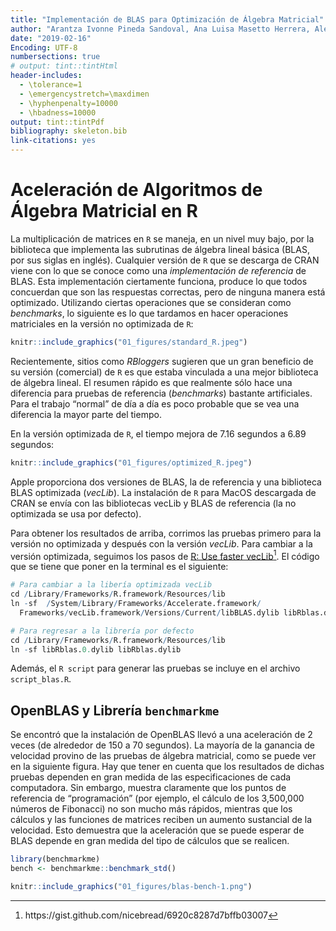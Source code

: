 ---
title: "Implementación de BLAS para Optimización de Álgebra Matricial"
author: "Arantza Ivonne Pineda Sandoval, Ana Luisa Masetto Herrera, Alexis Solis Cancino"
date: "2019-02-16"
Encoding: UTF-8
numbersections: true
# output: tint::tintHtml
header-includes:
  - \tolerance=1
  - \emergencystretch=\maxdimen
  - \hyphenpenalty=10000
  - \hbadness=10000
output: tint::tintPdf
bibliography: skeleton.bib
link-citations: yes
---

# Aceleración de Algoritmos de Álgebra Matricial en R

\justify

La multiplicación de matrices en `R` se maneja, en un nivel muy bajo, por la biblioteca que implementa las subrutinas de álgebra lineal básica (BLAS, por sus siglas en inglés). Cualquier versión de `R` que se descarga de CRAN viene con lo que se conoce como una _implementación de referencia_ de BLAS. Esta implementación ciertamente funciona, produce lo que todos concuerdan que son las respuestas correctas, pero de ninguna manera está optimizado. Utilizando ciertas operaciones que se consideran como _benchmarks_, lo siguiente es lo que tardamos en hacer operaciones matriciales en la versión no optimizada de `R`:

```{r Fig1, out.width='90%', echo=FALSE, fig.fullwidth = FALSE, fig.cap = "Benchmark de álgebra matricial versión no optimizada (comercial) de R. El total de 15 pruebas se realiza en un total de 7.16 segundos."}
knitr::include_graphics("01_figures/standard_R.jpeg")
```

Recientemente, sitios como _RBloggers_ sugieren que un gran beneficio de su versión (comercial) de `R` es que estaba vinculada a una mejor biblioteca de álgebra lineal. El resumen rápido es que realmente sólo hace una diferencia para pruebas de referencia (_benchmarks_) bastante artificiales. Para el trabajo "normal" de día a día es poco probable que se vea una diferencia la mayor parte del tiempo.

En la versión optimizada de `R`, el tiempo mejora de $7.16$ segundos a $6.89$ segundos:

```{r Fig2, out.width='90%', echo = FALSE, fig.fullwidth = FALSE, fig.cap = "Benchmark de álgebra matricial versión no optimizada (comercial) de R. El total de 15 pruebas se realiza en un total de 6.89 segundos."}
knitr::include_graphics("01_figures/optimized_R.jpeg")
```

Apple proporciona dos versiones de BLAS, la de referencia y una biblioteca BLAS optimizada (_vecLib_). La instalación de `R` para MacOS descargada de CRAN se envía con las bibliotecas vecLib y BLAS de referencia (la no optimizada se usa por defecto).

Para obtener los resultados de arriba, corrimos las pruebas primero para la versión no optimizada y después con la versión _vecLib_. Para cambiar a la versión optimizada, seguimos los pasos de [R: Use faster vecLib](https://gist.github.com/nicebread/6920c8287d7bffb03007)^[https://gist.github.com/nicebread/6920c8287d7bffb03007]. El código que se tiene que poner en la terminal es el siguiente:

```{r, eval=FALSE}
# Para cambiar a la libería optimizada vecLib
cd /Library/Frameworks/R.framework/Resources/lib
ln -sf  /System/Library/Frameworks/Accelerate.framework/
  Frameworks/vecLib.framework/Versions/Current/libBLAS.dylib libRblas.dylib

# Para regresar a la librería por defecto
cd /Library/Frameworks/R.framework/Resources/lib
ln -sf libRblas.0.dylib libRblas.dylib
```

Además, el `R script` para generar las pruebas se incluye en el archivo `script_blas.R`.


## OpenBLAS y Librería `benchmarkme`

Se encontró que la instalación de OpenBLAS llevó a una aceleración de 2 veces (de alrededor de 150 a 70 segundos). La mayoría de la ganancia de velocidad provino de las pruebas de álgebra matricial, como se puede ver en la siguiente figura. Hay que tener en cuenta que los resultados de dichas pruebas dependen en gran medida de las especificaciones de cada computadora. Sin embargo, muestra claramente que los puntos de referencia de "programación" (por ejemplo, el cálculo de los 3,500,000 números de Fibonacci) no son mucho más rápidos, mientras que los cálculos y las funciones de matrices reciben un aumento sustancial de la velocidad. Esto demuestra que la aceleración que se puede esperar de BLAS depende en gran medida del tipo de cálculos que se realicen.

```{r benchmark}
library(benchmarkme)
bench <- benchmarkme::benchmark_std()
```

```{r Fig3, out.width='100%', echo = FALSE, fig.fullwidth = TRUE, fig.cap= "Ganancias de rendimiento obtenidas al cambiar la biblioteca BLAS subyacente."}
knitr::include_graphics("01_figures/blas-bench-1.png")
```
